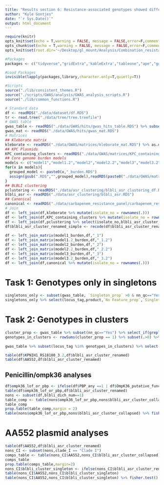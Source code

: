 ```yaml
---
title: "Results section 6: Resistance-associated genotypes showed different propensities for spread"
author: "Kyle Gontjes"
date: "`r Sys.Date()`"
output: html_document
--- 
```


```r
require(knitr)
opts_knit$set(echo = T,warning = FALSE, message = FALSE,error=F,comment=NA)
opts_chunk$set(echo = T,warning = FALSE, message = FALSE,error=F,comment=NA)
opts_knit$set(root.dir='~/Desktop/gl_mount/Analysis/Combination_resistance/pre-intro-blbli-resistance-ms/')
```

```r
#Packages
packages <- c("tidyverse","gridExtra",'kableExtra',"tableone","ape","ggtree")

#Load Packages
invisible(lapply(packages,library,character.only=T,quietly=T))

#Scripts
source("./lib/consistent_themes.R")
source("./scripts/GWAS/analysis/GWAS_analysis_scripts.R")
source("./lib/common_functions.R")
```

```r
# Standard data
df <- readRDS("./data/dataset/df.RDS")
tr <- read.tree("./data/tree/tree.treefile")
# GWAS table
gwas_table <- readRDS("./data/GWAS/hits/gwas_hits_table.RDS") %>% subset(nn_qc=="Yes")
gwas_mat <- readRDS("./data/GWAS/hits/gwas_mat.RDS")  
# Matrices
## Kleborate matrix
kleborate <- readRDS("./data/GWAS/matrices/kleborate_mat.RDS") %>% as.data.frame 
## KPC Plasmids 
KPC_containing_clusters <- readRDS("./data/GWAS/matrices/KPC_containing_cluster_mat.RDS") %>% as.data.frame
## Core genome burden models
models <- c("model1","model1.2","model2","model2.2","model3","model3.2")
for(x in models){
  grouped_model <- paste0(x,"_burden.RDS")
  assign(gsub(".RDS","",grouped_model),readRDS(paste0("./data/GWAS/matrices/",grouped_model)) %>% as.data.frame)
}
## BLBLI clustering
pclustering <- readRDS("./data/asr_clustering/blbli_asr_clustering_df.RDS")
blbli_asr <- readRDS("./data/asr_clustering/blbli_asr.RDS")
## Canonical
canonical <- readRDS("./data/carbapenem_resistance_panel/carbapenem_resistance_panel_matrix.RDS")
# Join
df <- left_join(df,kleborate %>% mutate(isolate_no = rownames(.)))
df <- left_join(df,KPC_containing_clusters %>% mutate(isolate_no = rownames(.)))  
df <- left_join(df,pclustering %>% select(isolate_no,blbli_asr_cluster_renamed,blbli_asr_cluster_collapsed))
df$blbli_asr_cluster_renamed_simple <- recode(df$blbli_asr_cluster_renamed,"No Feature"="Susceptible" )
   
df <- left_join_matrix(model1_burden,df,"_1")
df <- left_join_matrix(model1.2_burden,df,"_1.2")
df <- left_join_matrix(model2_burden,df,"_2")
df <- left_join_matrix(model2.2_burden,df,"_2.2")
df <- left_join_matrix(model3_burden,df,"_3")
df <- left_join_matrix(model3.2_burden,df,"_3.2")
df <- left_join(df,canonical %>% mutate(isolate_no = rownames(.))) 
```

# Task 1: Genotypes only in singletons
```r
singletons_only <- subset(gwas_table, `Singleton_prop` >0 & nn_qc=="Yes" & Cluster_prop ==0)  
singletons_only %>% select(locus_tag,product,`No Feature_prop`,`Singleton_prop`,Cluster_prop,sig_phenotypes,sig_tests)
```

# Task 2: Genotypes in clusters
```r
cluster_prop <- gwas_table %>% subset(nn_qc=="Yes") %>% select_if(grepl("locus_tag|Cluster ",colnames(gwas_table))) %>% as.data.frame %>% `rownames<-`(NULL) %>% column_to_rownames(.,var="locus_tag")
genotypes_in_clusters <- rowSums(cluster_prop == 1) %>% subset(.>0) %>% names
 
gwas_table %>% subset(locus_tag %in% genotypes_in_clusters) %>% select(locus_tag,product,`No Feature_prop`,Cluster_prop,sig_phenotypes,sig_tests,sig_models)

table(df$KPNIH1_RS18100_3.2,df$blbli_asr_cluster_renamed)
table(df$AA552,df$blbli_asr_cluster_renamed)
```

## Penicillin/ompk36 analyses
```r
df$ompk36_lof_or_pbp <- ifelse(df$PBP_any ==1 | df$OmpK36_putative_function_altering == 1 ,1,0) 
table(df$ompk36_lof_or_pbp,df$blbli_asr_cluster_renamed)
nons <- subset(df,blbli_dich_num==1)
table_comp <- table(nons$ompk36_lof_or_pbp,nons$blbli_asr_cluster_collapsed)
table_comp
prop.table(table_comp,margin = 2)
table(nons$ompk36_lof_or_pbp,nons$blbli_asr_cluster_collapsed) %>% fisher.test()
```

# AA552 plasmid analyses
```r
table(df$AA552,df$blbli_asr_cluster_renamed)
nons_CI <- subset(nons,clade_I == "Clade I")
comps_table <- table(nons_CI$AA552,nons_CI$blbli_asr_cluster_collapsed) 
comps_table
prop.table(comps_table,margin=2)
nons_CI$blbli_cluster_singleton <- ifelse(nons_CI$blbli_asr_cluster_renamed=="Singleton","Singleton","Cluster")
table(nons_CI$AA552,nons_CI$blbli_cluster_singleton)
table(nons_CI$AA552,nons_CI$blbli_cluster_singleton) %>% fisher.test()
```
